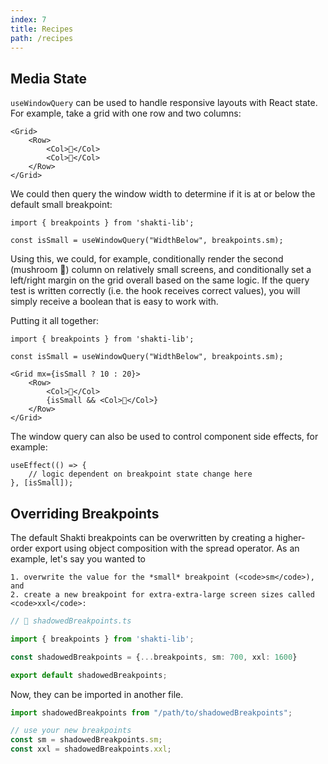 ```yaml
---
index: 7
title: Recipes
path: /recipes
---
```


## Media State
<code>useWindowQuery</code> can be used to handle responsive layouts with React state. For example, take a grid with one row and two columns:

```tsx
<Grid>
    <Row>
        <Col>🌲</Col>
        <Col>🍄</Col>
    </Row>
</Grid>
```

We could then query the window width to determine if it is at or below the default small breakpoint:

```tsx
import { breakpoints } from 'shakti-lib';

const isSmall = useWindowQuery("WidthBelow", breakpoints.sm);
```

Using this, we could, for example, conditionally render the second (mushroom 🍄) column on relatively small screens, and conditionally set a left/right margin on the grid overall based on the same logic. If the query test is written correctly (i.e. the hook receives correct values), you will simply receive a boolean that is easy to work with.

Putting it all together:
```tsx
import { breakpoints } from 'shakti-lib';

const isSmall = useWindowQuery("WidthBelow", breakpoints.sm);

<Grid mx={isSmall ? 10 : 20}>
    <Row>
        <Col>🌲</Col>
        {isSmall && <Col>🍄</Col>}
    </Row>
</Grid>
```

The window query can also be used to control component side effects, for example:
```tsx
useEffect(() => {
    // logic dependent on breakpoint state change here
}, [isSmall]);
```

## Overriding Breakpoints
The default Shakti breakpoints can be overwritten by creating a higher-order export using object composition with the <ExternalLink href="https://developer.mozilla.org/en-US/docs/Web/JavaScript/Reference/Operators/Spread_syntax" target="_blank" rel="noopener noreferrer">spread operator</ExternalLink>. As an example, let's say you wanted to

    1. overwrite the value for the *small* breakpoint (<code>sm</code>), and
    2. create a new breakpoint for extra-extra-large screen sizes called <code>xxl</code>:

```ts
// 📁 shadowedBreakpoints.ts

import { breakpoints } from 'shakti-lib';

const shadowedBreakpoints = {...breakpoints, sm: 700, xxl: 1600}

export default shadowedBreakpoints;
```

Now, they can be imported in another file.

```ts
import shadowedBreakpoints from "/path/to/shadowedBreakpoints";

// use your new breakpoints
const sm = shadowedBreakpoints.sm;
const xxl = shadowedBreakpoints.xxl;
```